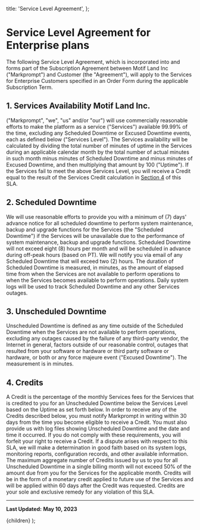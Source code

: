   title: 'Service Level Agreement',
};

# Service Level Agreement for Enterprise plans

The following Service Level Agreement, which is incorporated into and forms part of the Subscription Agreement between Motif Land Inc ("Markprompt") and Customer (the "Agreement"), will apply to the Services for Enterprise Customers specified in an Order Form during the applicable Subscription Term.

## 1. Services Availability Motif Land Inc.

("Markprompt", "we", "us" and/or "our") will use commercially reasonable efforts to make the platform as a service ("Services") available 99.99% of the time, excluding any Scheduled Downtime or Excused Downtime events, each as defined below ("Services Level"). The Services availability will be calculated by dividing the total number of minutes of uptime in the Services during an applicable calendar month by the total number of actual minutes in such month minus minutes of Scheduled Downtime and minus minutes of Excused Downtime, and then multiplying that amount by 100 ("Uptime"). If the Services fail to meet the above Services Level, you will receive a Credit equal to the result of the Services Credit calculation in [Section 4](#credits) of this SLA.

## 2. Scheduled Downtime

We will use reasonable efforts to provide you with a minimum of (7) days' advance notice for all scheduled downtime to perform system maintenance, backup and upgrade functions for the Services (the "Scheduled Downtime") if the Services will be unavailable due to the performance of system maintenance, backup and upgrade functions. Scheduled Downtime will not exceed eight (8) hours per month and will be scheduled in advance during off-peak hours (based on PT). We will notify you via email of any Scheduled Downtime that will exceed two (2) hours. The duration of Scheduled Downtime is measured, in minutes, as the amount of elapsed time from when the Services are not available to perform operations to when the Services becomes available to perform operations. Daily system logs will be used to track Scheduled Downtime and any other Services outages.

## 3. Unscheduled Downtime

Unscheduled Downtime is defined as any time outside of the Scheduled Downtime when the Services are not available to perform operations, excluding any outages caused by the failure of any third-party vendor, the Internet in general, factors outside of our reasonable control, outages that resulted from your software or hardware or third party software or hardware, or both or any force majeure event ("Excused Downtime"). The measurement is in minutes.

## 4. Credits

A Credit is the percentage of the monthly Services fees for the Services that is credited to you for an Unscheduled Downtime below the Services Level based on the Uptime as set forth below. In order to receive any of the Credits described below, you must notify Markprompt in writing within 30 days from the time you become eligible to receive a Credit. You must also provide us with log files showing Unscheduled Downtime and the date and time it occurred. If you do not comply with these requirements, you will forfeit your right to receive a Credit. If a dispute arises with respect to this SLA, we will make a determination in good faith based on its system logs, monitoring reports, configuration records, and other available information. The maximum aggregate number of Credits issued by us to you for all Unscheduled Downtime in a single billing month will not exceed 50% of the amount due from you for the Services for the applicable month. Credits will be in the form of a monetary credit applied to future use of the Services and will be applied within 60 days after the Credit was requested. Credits are your sole and exclusive remedy for any violation of this SLA.

---

**Last Updated:** **May 10, 2023**


  <MDXComponent meta={meta}>{children}</MDXComponent>
);
